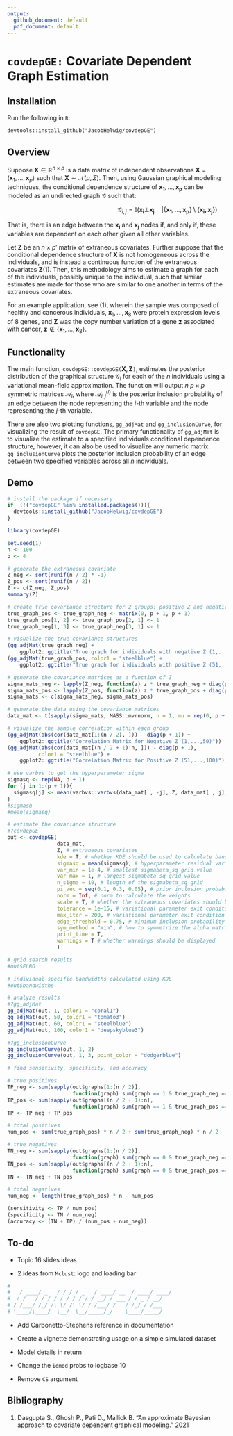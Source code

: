```yaml
---
output:
  github_document: default
  pdf_document: default
---
```

# `covdepGE:` Covariate Dependent Graph Estimation

## Installation

Run the following in `R`:

`devtools::install_github("JacobHelwig/covdepGE")`

## Overview

Suppose $\pmb{X}\in \mathbb{R}^{n\times p}$ is a data matrix of independent observations $\pmb{X} = \left(\pmb{x}_1,..., \pmb{x}_p\right)$ such that $\pmb{X}\sim\mathcal N(\mu, \Sigma)$. Then, using Gaussian graphical modeling techniques, the conditional dependence structure of $\pmb{x_1},...,\pmb{x_p}$ can be modeled as an undirected graph $\mathcal{G}$ such that:

$\hspace{7cm}\mathcal G_{i,j} = \mathbb I \left(\pmb{x_i}\bot\pmb{x_j}\quad\vert\{\pmb{x_1},\ldots,\pmb{x_p}\}\setminus\{\pmb{x_i, x_j}\}\right)$

That is, there is an edge between the $\pmb{x_i}$ and $\pmb{x_j}$ nodes if, and only if, these variables are dependent on each other given all other variables.
 
Let $\pmb{Z}$ be an $n\times p'$ matrix of extraneous covariates. Further suppose that the conditional dependence structure of $\pmb{X}$ is not homogeneous across the individuals, and is instead a continuous function of the extraneous covariates $\pmb Z$(1). Then, this methodology aims to estimate a graph for each of the individuals, possibly unique to the individual, such that similar estimates are made for those who are similar to one another in terms of the extraneous covariates. 
 
 For an example application, see (1), wherein the sample was composed of healthy and cancerous individuals, $\pmb x_1,...,\pmb x_8$ were protein expression levels of 8 genes, and $\pmb Z$ was the copy number variation of a gene $\pmb z$ associated with cancer, $\pmb z\not\in \{\pmb x_1,...,\pmb x_8\}$. 

## Functionality

The main function, `covdepGE::covdepGE(`$\pmb X,\pmb Z$`)`, estimates the posterior distribution of the graphical structure $\mathcal G_l$ for each of the $n$ individuals using a variational mean-field approximation. The function will output $n$ $p\times p$ symmetric matrices $\mathcal{A}_l$, where ${\mathcal{A}_{i,j}^{(l)}}$ is the posterior inclusion probability of an edge between the node representing the $i$-th variable and the node representing the $j$-th variable. 

There are also two plotting functions, `gg_adjMat` and `gg_inclusionCurve`, for visualizing the result of `covdepGE`. The primary functionality of `gg_adjMat` is to visualize the estimate to a specified individuals conditional dependence structure, however, it can also be used to visualize any numeric matrix. `gg_inclusionCurve` plots the posterior inclusion probability of an edge between two specified variables across all $n$ individuals.    

## Demo

```r
# install the package if necessary
if  (!("covdepGE" %in% installed.packages())){
  devtools::install_github("JacobHelwig/covdepGE")
}

library(covdepGE)

set.seed(1)
n <- 100
p <- 4

# generate the extraneous covariate
Z_neg <- sort(runif(n / 2) * -1)
Z_pos <- sort(runif(n / 2))
Z <- c(Z_neg, Z_pos)
summary(Z)

# create true covariance structure for 2 groups: positive Z and negative Z
true_graph_pos <- true_graph_neg <- matrix(0, p + 1, p + 1)
true_graph_pos[1, 2] <- true_graph_pos[2, 1] <- 1
true_graph_neg[1, 3] <- true_graph_neg[3, 1] <- 1

# visualize the true covariance structures
(gg_adjMat(true_graph_neg) +
    ggplot2::ggtitle("True graph for individuals with negative Z (1,...,50)"))
(gg_adjMat(true_graph_pos, color1 = "steelblue") +
    ggplot2::ggtitle("True graph for individuals with positive Z (51,...,100)"))

# generate the covariance matrices as a function of Z
sigma_mats_neg <- lapply(Z_neg, function(z) z * true_graph_neg + diag(p + 1))
sigma_mats_pos <- lapply(Z_pos, function(z) z * true_graph_pos + diag(p + 1))
sigma_mats <- c(sigma_mats_neg, sigma_mats_pos)

# generate the data using the covariance matrices
data_mat <- t(sapply(sigma_mats, MASS::mvrnorm, n = 1, mu = rep(0, p + 1)))

# visualize the sample correlation within each group
(gg_adjMat(abs(cor(data_mat[1:(n / 2), ])) - diag(p + 1)) + 
    ggplot2::ggtitle("Correlation Matrix for Negative Z (1,...,50)"))
(gg_adjMat(abs(cor(data_mat[(n / 2 + 1):n, ])) - diag(p + 1),
          color1 = "steelblue") + 
    ggplot2::ggtitle("Correlation Matrix for Positive Z (51,...,100)"))

# use varbvs to get the hyperparameter sigma
sigmasq <- rep(NA, p + 1)
for (j in 1:(p + 1)){
  sigmasq[j] <- mean(varbvs::varbvs(data_mat[ , -j], Z, data_mat[ , j], verbose = F)$sigma)
}
#sigmasq
#mean(sigmasq)

# estimate the covariance structure
#?covdepGE
out <- covdepGE(
                data_mat,
                Z, # extraneous covariates
                kde = T, # whether KDE should be used to calculate bandwidths 
                sigmasq = mean(sigmasq), # hyperparameter residual variance 
                var_min = 1e-4, # smallest sigmabeta_sq grid value
                var_max = 1, # largest sigmabeta_sq grid value
                n_sigma = 10, # length of the sigmabeta_sq grid
                pi_vec = seq(0.1, 0.3, 0.05), # prior inclusion probability grid
                norm = Inf, # norm to calculate the weights
                scale = T, # whether the extraneous covariates should be scaled
                tolerance = 1e-15, # variational parameter exit condition 1
                max_iter = 200, # variational parameter exit condition 2
                edge_threshold = 0.75, # minimum inclusion probability
                sym_method = "min", # how to symmetrize the alpha matrices
                print_time = T, 
                warnings = T # whether warnings should be displayed
                )

# grid search results
#out$ELBO

# individual-specific bandwidths calculated using KDE
#out$bandwidths

# analyze results
#?gg_adjMat
gg_adjMat(out, 1, color1 = "coral1")
gg_adjMat(out, 50, color1 = "tomato3")
gg_adjMat(out, 60, color1 = "steelblue")
gg_adjMat(out, 100, color1 = "deepskyblue3")

#?gg_inclusionCurve
gg_inclusionCurve(out, 1, 2)
gg_inclusionCurve(out, 1, 3, point_color = "dodgerblue")

# find sensitivity, specificity, and accuracy

# true positives
TP_neg <- sum(sapply(out$graphs[1:(n / 2)],
                     function(graph) sum(graph == 1 & true_graph_neg == 1)))
TP_pos <- sum(sapply(out$graphs[(n / 2 + 1):n],
                     function(graph) sum(graph == 1 & true_graph_pos == 1)))
TP <- TP_neg + TP_pos

# total positives
num_pos <- sum(true_graph_pos) * n / 2 + sum(true_graph_neg) * n / 2

# true negatives
TN_neg <- sum(sapply(out$graphs[1:(n / 2)],
                     function(graph) sum(graph == 0 & true_graph_neg == 0)))
TN_pos <- sum(sapply(out$graphs[(n / 2 + 1):n],
                     function(graph) sum(graph == 0 & true_graph_pos == 0)))
TN <- TN_neg + TN_pos

# total negatives
num_neg <- length(true_graph_pos) * n - num_pos

(sensitivity <- TP / num_pos)
(specificity <- TN / num_neg)
(accuracy <- (TN + TP) / (num_pos + num_neg))
```

## To-do

-   Topic 16 slides ideas

-   2 ideas from `Mclust`: logo and loading bar

```r
#    ______________  __ _____________________________
#   / ____/ _   / / / / _   / ____/ __  / ____/ ____/ 
#  / /   / / / / / / / / / / __/ / ___ / / _ / __/ 
# / /___/ /_/ /\ \/ /\ \/ / /___/ /   / /_/ / /___ 
# \____/\____/  \__/  \__/_____/_/    \____/_____/
```

-   Add Carbonetto-Stephens reference in documentation

-   Create a vignette demonstrating usage on a simple simulated dataset

-   Model details in return

-   Change the `idmod` probs to logbase 10

-   Remove `CS` argument

## Bibliography 

(1) Dasgupta S., Ghosh P., Pati D., Mallick B. “An approximate
Bayesian approach to covariate dependent graphical modeling." 2021
